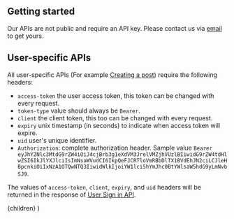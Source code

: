 
## Getting started

Our APIs are not public and require an API key. Please contact us via [email](mailto:amer.abbas@gmail.com) to get yours.

## User-specific APIs

All user-specific APIs (For example [Creating a post](/quranreflect/v1/operations/post-create)) require the following headers: 

- `access-token` the user access token, this token can be changed with every request.
- `token-type`  value should always be `Bearer`.
- `client` the client token, this too can be changed with every request.
- `expiry` unix timestamp (in seconds) to indicate when access token will expire.
- `uid` user's unique identifier.
- `Authorization`: complete authorization header. Sample value `Bearer eyJhY2Nlc3MtdG9rZW4iOiJ4cjBrb3g1eXdVM3JrelVMZjhVUzlBIiwidG9rZW4tdHlwZSI6IkJlYXJlciIsImNsaWVudCI6IkpQeFJCRTloVmRBbDlTX1BVdEhJN2ciLCJleHBpcnkiOiIxNzA1OTQwNTQ3IiwidWlkIjoiYW1lci5hYmJhc0BtYWlsaW5hdG9yLmNvbSJ9`.

The values of `access-token`, `client`, `expiry`, and `uid` headers will be returned in the response of [User Sign in API](/quranreflect/v1/operations/user-signin).

  <GuideLayout title="Getting started QuranReflect APIs">
    {children}
  </GuideLayout>
)